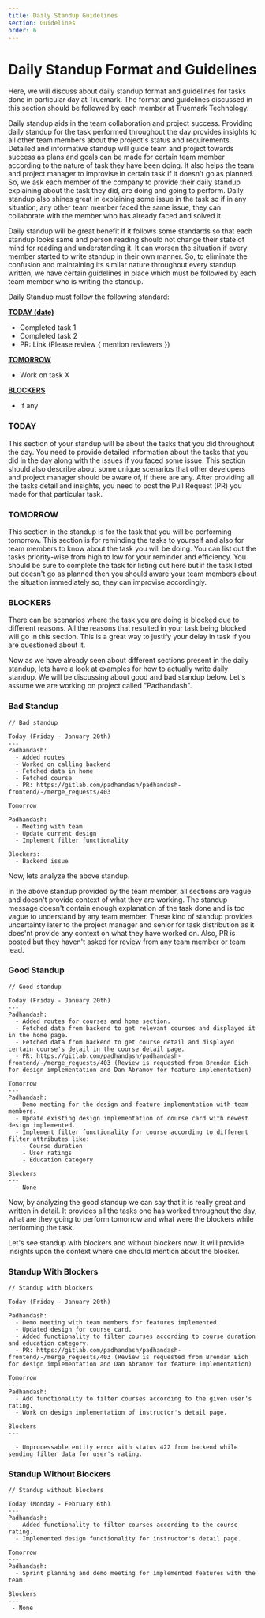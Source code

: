 ```yaml
---
title: Daily Standup Guidelines
section: Guidelines
order: 6
---
```


# Daily Standup Format and Guidelines

Here, we will discuss about daily standup format and guidelines for tasks done in particular day at Truemark. The format and guidelines discussed in this section should be followed by each member at Truemark Technology.

Daily standup aids in the team collaboration and project success. Providing daily standup for the task performed throughout the day provides insights to all other team members about the project's status and requirements. Detailed and informative standup will guide team and project towards success as plans and goals can be made for certain team member according to the nature of task they have been doing. It also helps the team and project manager to improvise in certain task if it doesn't go as planned. So, we ask each member of the company to provide their daily standup explaining about the task they did, are doing and going to perform. Daily standup also shines great in explaining some issue in the task so if in any situation, any other team member faced the same issue, they can collaborate with the member who has already faced and solved it.

Daily standup will be great benefit if it follows some standards so that each standup looks same and person reading should not change their state of mind for reading and understanding it. It can worsen the situation if every member started to write standup in their own manner. So, to eliminate the confusion and maintaining its similar nature throughout every standup written, we have certain guidelines in place which must be followed by each team member who is writing the standup.

Daily Standup must follow the following standard:

[**TODAY (date)**](/docs/guidelines/daily-standup#today)

- Completed task 1
- Completed task 2
- PR: Link (Please review { mention reviewers })

[**TOMORROW**](/docs/guidelines/daily-standup#tomorrow)

- Work on task X

[**BLOCKERS**](/docs/guidelines/daily-standup#blockers)

- If any

### TODAY

This section of your standup will be about the tasks that you did throughout the day. You need to provide detailed information about the tasks that you did in the day along with the issues if you faced some issue. This section should also describe about some unique scenarios that other developers and project manager should be aware of, if there are any. After providing all the tasks detail and insights, you need to post the Pull Request (PR) you made for that particular task.

### TOMORROW

This section in the standup is for the task that you will be performing tomorrow. This section is for reminding the tasks to yourself and also for team members to know about the task you will be doing. You can list out the tasks priority-wise from high to low for your reminder and efficiency. You should be sure to complete the task for listing out here but if the task listed out doesn't go as planned then you should aware your team members about the situation immediately so, they can improvise accordingly.

### BLOCKERS

There can be scenarios where the task you are doing is blocked due to different reasons. All the reasons that resulted in your task being blocked will go in this section. This is a great way to justify your delay in task if you are questioned about it.

Now as we have already seen about different sections present in the daily standup, lets have a look at examples for how to actually write daily standup. We will be discussing about good and bad standup below. Let's assume we are working on project called "Padhandash".

### Bad Standup

```
// Bad standup

Today (Friday - January 20th)
---
Padhandash:
  - Added routes
  - Worked on calling backend
  - Fetched data in home
  - Fetched course
  - PR: https://gitlab.com/padhandash/padhandash-frontend/-/merge_requests/403

Tomorrow
---
Padhandash:
  - Meeting with team
  - Update current design
  - Implement filter functionality

Blockers:
  - Backend issue
```

Now, lets analyze the above standup.

In the above standup provided by the team member, all sections are vague and doesn't provide context of what they are working. The standup message doesn't contain enough explanation of the task done and is too vague to understand by any team member. These kind of standup provides uncertainty later to the project manager and senior for task distribution as it does'nt provide any context on what they have worked on. Also, PR is posted but they haven't asked for review from any team member or team lead.

### Good Standup

```
// Good standup

Today (Friday - January 20th)
---
Padhandash:
  - Added routes for courses and home section.
  - Fetched data from backend to get relevant courses and displayed it in the home page.
  - Fetched data from backend to get course detail and displayed certain course's detail in the course detail page.
  - PR: https://gitlab.com/padhandash/padhandash-frontend/-/merge_requests/403 (Review is requested from Brendan Eich for design implementation and Dan Abramov for feature implementation)

Tomorrow
---
Padhandash:
  - Demo meeting for the design and feature implementation with team members.
  - Update existing design implementation of course card with newest design implemented.
  - Implement filter functionality for course according to different filter attributes like:
    - Course duration
    - User ratings
    - Education category

Blockers
---
  - None
```

Now, by analyzing the good standup we can say that it is really great and written in detail. It provides all the tasks one has worked throughout the day, what are they going to perform tomorrow and what were the blockers while performing the task.

Let's see standup with blockers and without blockers now. It will provide insights upon the context where one should mention about the blocker.

### Standup With Blockers

```
// Standup with blockers

Today (Friday - January 20th)
---
Padhandash:
  - Demo meeting with team members for features implemented.
  - Updated design for course card.
  - Added functionality to filter courses according to course duration and education category.
  - PR: https://gitlab.com/padhandash/padhandash-frontend/-/merge_requests/403 (Review is requested from Brendan Eich for design implementation and Dan Abramov for feature implementation)

Tomorrow
---
Padhandash:
  - Add functionality to filter courses according to the given user's rating.
  - Work on design implementation of instructor's detail page.

Blockers
---

  - Unprocessable entity error with status 422 from backend while sending filter data for user's rating.
```

### Standup Without Blockers

```
// Standup without blockers

Today (Monday - February 6th)
---
Padhandash:
  - Added functionality to filter courses according to the course rating.
  - Implemented design functionality for instructor's detail page.

Tomorrow
---
Padhandash:
  - Sprint planning and demo meeting for implemented features with the team.

Blockers
---
 - None
```
